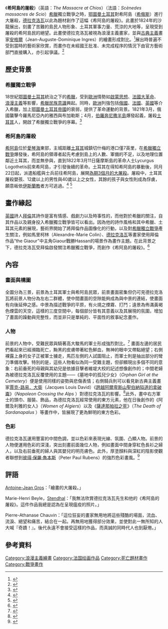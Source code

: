 {{Infobox Artwork
| image_file=Eugène Delacroix - Le Massacre de Scio.jpg
| title=希阿島的屠殺
| artist=德拉克洛瓦
| year=1824
| medium=[[布面油畫|布面油畫]]
| height_metric=419
| width_metric=354
| height_imperial=164
| width_imperial=139
| metric_unit=cm
| imperial_unit=in
| city=巴黎
| museum=[[羅浮宮|羅浮宮]]
}}

《'''希阿島的屠殺'''》（英語：''The Massacre at Chios''）（法語：''Scènedes massacres de Scio''）[[希臘|希臘]]獨立戰爭之時，[[鄂圖曼|鄂圖曼]][[土耳其|土耳其]]對希阿島（[[希俄斯|希俄斯]]）進行大屠殺，[[欧仁·德拉克罗瓦|德拉克洛瓦]]以此為題材創作了這幅《希阿島的屠殺》。此畫於1824年的沙龍展出，刻畫了苦難的島民人物形象、土耳其軍事力量、荒涼的大地等，呈現受到屠殺的希阿島民的絕望。此畫使德拉克洛瓦被視為浪漫主義畫家，並與[[古典主義|古典主義]]畫家[[安格爾|安格爾]]（Jean-Auguste-Dominique Ingres）的繪畫形成對比。<ref>{{cite book |author1=Gilles Neret |title=Eugène Delacroix 1798-1863: the prince of Romanticism |date=1999 |publisher=Benedikt Taschen Verlag GmbH |location=Köln |page=90}}</ref>展出時普遍不受到當時的藝術家欣賞，而畫作在未經國王批准、未完成程序的情況下由官方藝術部門直接購入，亦引起爭議。<ref>{{cite journal |author1=Elisabeth Fraser |title=Uncivil Alliances: Delacroix, the Private Collector, and the Public |url=https://archive.org/details/sim_oxford-art-journal_1998_21_1/page/87 |journal=Oxford Art Journal |date=1998 |volume=21 |issue=1 |pages=87–103}}</ref>

== 歷史背景 ==
=== 希臘獨立戰爭 ===
18世紀[[鄂圖曼土耳其|鄂圖曼土耳其]]統治之下的[[希臘|希臘]]，受到[[歐洲|歐洲]]情勢如[[啟蒙思想|啟蒙思想]]、[[法國大革命|法國大革命]]、[[浪漫主義|浪漫主義]]等影響，[[希臘|希臘]][[民族意識|民族意識]]興起。同時，[[歐洲|歐洲]]列強包括[[俄國|俄國]]、[[法國|法國]]、[[英國|英國]]等介入希臘，加上[[鄂圖曼土耳其帝國|鄂圖曼土耳其帝國]]的衰弱，提供了革命運動的背景。1821年3月，俄國襲擊今羅馬尼亞內的雅西與布加勒斯；4月，[[伯羅奔尼撒半島|伯羅奔尼撒半島]]爆發起義，屠殺[[土耳其|土耳其]]人，開啟了希臘獨立戰爭的序幕。<ref>{{cite book |author1=劉增泉 |title=希臘史：歐洲文明的起源 |date=2003 |publisher=三民書局股份有限公司 |location=臺北 |pages=105-119}}</ref>

=== 希阿島的屠殺 ===
[[希俄斯|希阿島]]位於[[愛琴海|愛琴海]]東部，主城距離[[土耳其|土耳其]]城鎮切什梅的港口僅7英里，在[[希臘獨立戰爭|希臘獨立戰爭]]爆發後，希阿島的領導者起先考慮到島上的人數、軍備的不足，以及地理位置鄰近土耳其，而並無參與，直到1822年3月11日薩摩斯島的革命人士Lycurgus Logothetis前來希阿島，才引發後續的革命。土耳其在得知希阿島的暴動後，同月22日起，派遣船艦與士兵前往希阿島，展開[[希俄斯大屠殺|為期3個月的大屠殺]]。屠殺中，土耳其屠殺嬰孩、12歲以上的男性與40歲以上之女性，其餘的孩子與女性則成為俘虜，願意皈依[[伊斯蘭教|伊斯蘭教]]者方可逃過。<ref>{{cite book |author1=William St Clair |title=that Greece might still be free; the Philhellenes in the War of Independence |url=https://archive.org/details/thatgreecemights0000stcl |date=1972 |publisher=Oxford University Press |location=London, New York |page=[https://archive.org/details/thatgreecemights0000stcl/page/78 78]-81}}</ref> <ref>{{cite web |title=Revolution – The massacre of the island of Chios |url=https://web.archive.org/web/20111002113325/http://www.chioshistory.gr/en/itx/itx25.html |website=chioshistory.gr |accessdate=November 28, 2020}}</ref>

== 畫作緣起 ==
[[英國|英國]]詩人[[拜倫|拜倫]]其詩作是富有情感、戲劇力以及時事性的，而他對於希臘的關注，自其作品以及親身投入希臘獨立戰爭皆可以看出。因為他的詩作風格和其中希臘、土耳其元素的展現，藝術界開始了將拜倫作品圖像化的行動，以及對[[希臘獨立戰爭|希臘獨立戰爭]]產生關注，例如馬里柯林（Alexandre-Marie Colin）、[[德拉克洛瓦|德拉克洛瓦]]等畫家使用拜倫作品“the Giaour”中主角Giaour戰勝Hassan的場景作為畫作主題。在此背景之下，德拉克洛瓦受拜倫啟發關注希臘獨立戰爭，而創作《希阿島的屠殺》。<ref>{{cite journal |author1=Joannides Paul |title=Colin, Delacroix, Byron and the Greek War of Independence |journal=The Burlington Magazine |date=1983 |volume=125 |issue=965 |pages=495–500}}</ref> 

== 內容 ==
=== 畫面與構圖 ===
全圖分為三景，前景為土耳其軍士與希阿島民眾，前景畫面密集但仍可見德拉克洛瓦將前景人物分為左右二群體，使中間畫面的空隙能夠成為與中景的連結，使畫面有向後延伸之感。中景為描述戰爭的平原，有火燒之煙霧、打鬥；遠景為佈滿黃褐色煙雲的天空，這樣的三度空間中，每個部分皆有其意義以及其展現的氛圍，增加了畫面的躁動與完整性，而並非只是單純的、平面性的敘事紀念畫作。
=== 人物 ===
前景的人物中，受難民眾與騎著高大駿馬的軍士形成強烈對比。<ref>{{cite book |author1=Walter F. Friedlaender |title=David to Delacroix |url=https://archive.org/details/davidtodelacroix0000frie_o6g7 |date=1952 |publisher=Harvard University Press |location=Cambridge, Massachusetts |pages=[https://archive.org/details/davidtodelacroix0000frie_o6g7/page/111 111]-112}}</ref> 畫面左邊的居民們看起來已經瀕臨死亡，黝黑的皮膚帶著紅色鮮血，無神的眼中又帶點絕望；右側裸露上身的女子正被軍士擄走，馬匹左側的人試圖阻止，而軍士則是抽出部分的彎刀準備攻擊。特別的是，這些人物看似為同一受難主題，但卻顯現出多個不同的意象：右前垂死的母親與其幼兒是依據目擊者維堤大校的記述想像創作的；中間老婦為被德拉克洛瓦反覆使用的主題——《墓地中的孤兒少女》（''Orphan Girl at the Cemetery''）便是使用同樣的姿勢與悲傷表情；右側騎兵則可以看見新古典主義畫家[[賈克-路易·大衛|賈克-路易．大衛]]（Jacques Louis David）《[[跨越阿爾卑斯山聖伯納隘道的拿破崙|跨越阿爾卑斯山聖伯納隘道的拿破崙]]》（''Napoleon Crossing the Alps'' ）對德拉克洛瓦的影響。<ref>{{cite book |editor=胡永芬 |title=浪漫舵手：德拉克洛瓦 |date=2001 |publisher=閣林國際圖書有限公司 |location=臺北 |pages=22-23}}</ref>此外，畫中右方軍士的頭巾、服裝、飾品，為德拉克洛瓦經常使用的東方元素，他在日後創作的《阿爾及利雅的女人》（''Women of Algiers''）以及《[[薩達那帕拉之死|薩達那帕拉之死]]》（''The Death of Sardanapalus'' ）等畫作中，皆展現了更為鮮明的東方色彩。

=== 色彩 ===
德拉克洛瓦運用豐富的中間色調，並以色彩來表現光線、氛圍、凸顯人物。前景的人物便運用色彩的深淺，突出刻畫前面幾位人物，例如畫面中間身穿紅色長衫之婦人，以及右前垂死的婦人與其嬰兒的明亮膚色。此外，厚塗顏料與深紅的陰影使觀者聯想到[[彼得·保羅·魯本斯|彼得·保羅·魯本斯]]（Peter Paul Rubens）的強烈色彩畫風。<ref>{{cite book |author1=Walter F. Friedlaender |title=David to Delacroix |pages=111-112}}</ref>
== 評語 ==
[[安托万-让·格罗|Antoine-Jean Gros]]：「繪畫的大屠殺。」

Marie-Henri Beyle，[[Stendhal|Stendhal]]：「我無法欣賞德拉克洛瓦先生和他的《希阿島的屠殺》。這件作品我總是認為在呈現瘟疫的照片。」

Pierre-Athanase Chauvin：「這位狂妄的畫家無用地將這些殘酷的場面，流血、流淚、絕望和痛苦，結合在一起。再無用地獲得部分效果，並使對此一無所知的人大喊『奇蹟！』。後代永遠不會接受這樣的作品，而真誠的同時代人也到厭倦。」

== 參考資料 ==
{{reflist}}

[[Category:浪漫主義繪畫|Category:浪漫主義繪畫]]
[[Category:法国绘画作品|Category:法国绘画作品]]
[[Category:死亡題材畫作|Category:死亡題材畫作]]
[[Category:戰爭畫作|Category:戰爭畫作]]